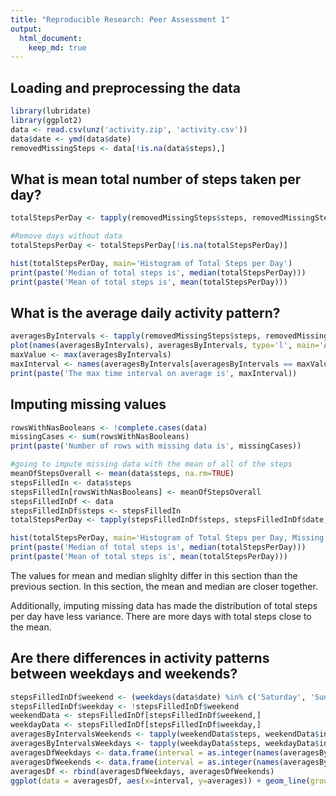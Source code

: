 ```yaml
---
title: "Reproducible Research: Peer Assessment 1"
output: 
  html_document:
    keep_md: true
---
```



## Loading and preprocessing the data
```r
library(lubridate)
library(ggplot2)
data <- read.csv(unz('activity.zip', 'activity.csv'))
data$date <- ymd(data$date)
removedMissingSteps <- data[!is.na(data$steps),]
```


## What is mean total number of steps taken per day?
```r
totalStepsPerDay <- tapply(removedMissingSteps$steps, removedMissingSteps$date, sum)

#Remove days without data
totalStepsPerDay <- totalStepsPerDay[!is.na(totalStepsPerDay)]

hist(totalStepsPerDay, main='Histogram of Total Steps per Day')
print(paste('Median of total steps is', median(totalStepsPerDay)))
print(paste('Mean of total steps is', mean(totalStepsPerDay)))
```


## What is the average daily activity pattern?
```r
averagesByIntervals <- tapply(removedMissingSteps$steps, removedMissingSteps$interval, mean)
plot(names(averagesByIntervals), averagesByIntervals, type='l', main='Average Activity Pattern by 5-Minute Interval', xlab='Interval', ylab='Average Step Count')
maxValue <- max(averagesByIntervals)
maxInterval <- names(averagesByIntervals[averagesByIntervals == maxValue])
print(paste('The max time interval on average is', maxInterval))
```


## Imputing missing values
```r
rowsWithNasBooleans <- !complete.cases(data)
missingCases <- sum(rowsWithNasBooleans)
print(paste('Number of rows with missing data is', missingCases))
```

```r
#going to impute missing data with the mean of all of the steps
meanOfStepsOverall <- mean(data$steps, na.rm=TRUE)
stepsFilledIn <- data$steps
stepsFilledIn[rowsWithNasBooleans] <- meanOfStepsOverall
stepsFilledInDf <- data
stepsFilledInDf$steps <- stepsFilledIn
totalStepsPerDay <- tapply(stepsFilledInDf$steps, stepsFilledInDf$date, sum)
```

```r
hist(totalStepsPerDay, main='Histogram of Total Steps per Day, Missing Data Filled In', xlab='Total Steps Per Day')
print(paste('Median of total steps is', median(totalStepsPerDay)))
print(paste('Mean of total steps is', mean(totalStepsPerDay)))
```

The values for mean and median slighlty differ in this section than the previous section.  In this section, the mean and median are closer together.

Additionally, imputing missing data has made the distribution of total steps per day have less variance.  There are more days with total steps close to the mean.  

## Are there differences in activity patterns between weekdays and weekends?
```r
stepsFilledInDf$weekend <- (weekdays(data$date) %in% c('Saturday', 'Sunday'))
stepsFilledInDf$weekday <- !stepsFilledInDf$weekend
weekendData <- stepsFilledInDf[stepsFilledInDf$weekend,]
weekdayData <- stepsFilledInDf[stepsFilledInDf$weekday,]
averagesByIntervalsWeekends <- tapply(weekendData$steps, weekendData$interval, mean)
averagesByIntervalsWeekdays <- tapply(weekdayData$steps, weekdayData$interval, mean)
averagesDfWeekdays <- data.frame(interval = as.integer(names(averagesByIntervalsWeekdays)), averages = averagesByIntervalsWeekdays, weekday = 'weekday')
averagesDfWeekends <- data.frame(interval = as.integer(names(averagesByIntervalsWeekends)), averages = averagesByIntervalsWeekends, weekday = 'weekend')
averagesDf <- rbind(averagesDfWeekdays, averagesDfWeekends)
ggplot(data = averagesDf, aes(x=interval, y=averages)) + geom_line(group=1) + facet_wrap(~weekday, nrow=2)
```

